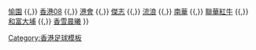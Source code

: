 {{Navbox
|basestyle = background:#DD0000;color:#ffffff;
| name  = 港甲2006–07
| title = [[2006–07年香港甲組足球聯賽|<span style="color:#ffffff">2006–07年</span>]][[香港甲組足球聯賽|<span style="color:#ffffff">香港甲組足球聯賽</span>]]
| list1 = [[公民體育會|公民]] {{,}} [[愉園體育會|愉園]] {{,}} [[香港08]] {{,}} [[香港足球會|港會]] {{,}} [[傑志體育會|傑志]] {{,}} [[香港流浪足球會|流浪]] {{,}} [[南華足球隊|南華]] {{,}} [[聯華足球會|聯華紅牛]] {{,}} [[大埔足球會|和富大埔]] {{,}} [[晨曦體育會|香雪晨曦]]
}}
<noinclude>
[[Category:香港足球模板]]
</noinclude>